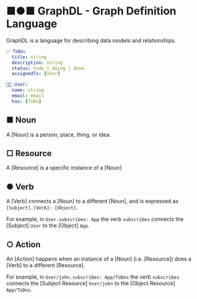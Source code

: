 # ■●■ GraphDL - Graph Definition Language

GraphDL is a language for describing data models and relationships.

```yaml filename='graphdl.yaml' copy
✅ ToDo:
  title: string
  description: string
  status: todo | doing | done
  assignedTo: [User]

🧑‍💻 User:
  name: string
  email: email
  has: [ToDo]
```

## ■ Noun

A [Noun] is a person, place, thing, or idea.

## □ Resource

A [Resource] is a specific instance of a [Noun]

## ● Verb

A [Verb] connects a [Noun] to a different [Noun], and is expressed as `[Subject].[Verb]: [Object]`.

For example, in `User.subscribes: App` the verb `subscribes` connects the [Subject] `User` to the [Object] `App`.

## ○ Action

An [Action] happens when an instance of a [Noun] (i.e. [Resource]) does a [Verb] to a different [Resource].

For example, in `User/john.subscribes: App/ToDos` the verb `subscribes` connects the [Subject Resource] `User/john` to the [Object Resource] `App/ToDos`.

